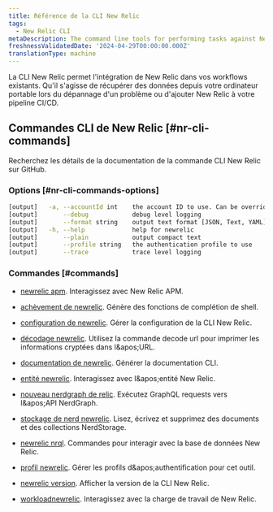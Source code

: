 ```yaml
---
title: Référence de la CLI New Relic
tags:
  - New Relic CLI
metaDescription: The command line tools for performing tasks against New Relic APIs
freshnessValidatedDate: '2024-04-29T00:00:00.000Z'
translationType: machine
---
```


La CLI New Relic permet l&apos;intégration de New Relic dans vos workflows existants. Qu&apos;il s&apos;agisse de récupérer des données depuis votre ordinateur portable lors du dépannage d&apos;un problème ou d&apos;ajouter New Relic à votre pipeline CI/CD.

## Commandes CLI de New Relic [#nr-cli-commands]

Recherchez les détails de la documentation de la commande CLI New Relic sur GitHub.

### Options [#nr-cli-commands-options]

```bash copyable=false
[output]   -a, --accountId int    the account ID to use. Can be overridden by setting NEW_RELIC_ACCOUNT_ID
[output]       --debug            debug level logging
[output]       --format string    output text format [JSON, Text, YAML] (default "JSON")
[output]   -h, --help             help for newrelic
[output]       --plain            output compact text
[output]       --profile string   the authentication profile to use
[output]       --trace            trace level logging
```

### Commandes [#commands]

* [newrelic apm](https://github.com/newrelic/newrelic-cli/blob/master/docs/cli/newrelic_apm.md). Interagissez avec New Relic APM.

* [achèvement de newrelic](https://github.com/newrelic/newrelic-cli/blob/master/docs/cli/newrelic_completion.md). Génère des fonctions de complétion de shell.

* [configuration de newrelic](https://github.com/newrelic/newrelic-cli/blob/master/docs/cli/newrelic_config.md). Gérer la configuration de la CLI New Relic.

* [décodage newrelic](https://github.com/newrelic/newrelic-cli/blob/master/docs/cli/newrelic_decode.md). Utilisez la commande decode url pour imprimer les informations cryptées dans l&amp;apos;URL.

* [documentation de newrelic](https://github.com/newrelic/newrelic-cli/blob/master/docs/cli/newrelic_documentation.md). Générer la documentation CLI.

* [entité newrelic](https://github.com/newrelic/newrelic-cli/blob/master/docs/cli/newrelic_entity.md). Interagissez avec l&amp;apos;entité New Relic.

* [nouveau nerdgraph de relic](https://github.com/newrelic/newrelic-cli/blob/master/docs/cli/newrelic_nerdgraph.md). Exécutez GraphQL requests vers l&amp;apos;API NerdGraph.

* [stockage de nerd newrelic](https://github.com/newrelic/newrelic-cli/blob/master/docs/cli/newrelic_nerdstorage.md). Lisez, écrivez et supprimez des documents et des collections NerdStorage.

* [newrelic nrql](https://github.com/newrelic/newrelic-cli/blob/master/docs/cli/newrelic_nrql.md). Commandes pour interagir avec la base de données New Relic.

* [profil newrelic](https://github.com/newrelic/newrelic-cli/blob/master/docs/cli/newrelic_profile.md). Gérer les profils d&amp;apos;authentification pour cet outil.

* [newrelic version](https://github.com/newrelic/newrelic-cli/blob/master/docs/cli/newrelic_version.md). Afficher la version de la CLI New Relic.

* [workloadnewrelic](https://github.com/newrelic/newrelic-cli/blob/master/docs/cli/newrelic_workload.md). Interagissez avec la charge de travail de New Relic.